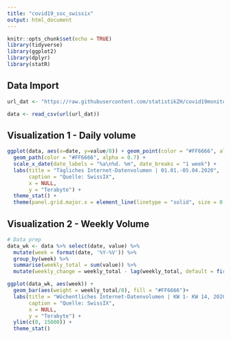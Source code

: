 ```yaml
---
title: "covid19_soc_swissix"
output: html_document
---
```


```r
knitr::opts_chunk$set(echo = TRUE)
library(tidyverse)
library(ggplot2)
library(dplyr)
library(statR)

```

## Data Import

```r

url_dat <- "https://raw.githubusercontent.com/statistikZH/covid19monitoring_social_SWISSIX/master/Social_SWISSIX.csv"

data <- read_csv(url(url_dat))

```

## Visualization 1 - Daily volume

```r

ggplot(data, aes(x=date, y=value/8)) + geom_point(color = "#FF6666", alpha = 0.7) +
  geom_path(color = "#FF6666", alpha = 0.7) +
  scale_x_date(date_labels = "%a\n%d. %m", date_breaks = "1 week") +
  labs(title = "Tägliches Internet-Datenvolumen | 01.01.-05.04.2020",
       caption = "Quelle: SwissIX",
       x = NULL,
       y = "Terabyte") +
  theme_stat() +
  theme(panel.grid.major.x = element_line(linetype = "solid", size = 0.25, color = "grey"))

```

## Visualization 2 - Weekly Volume

```r

# Data prep
data_wk <- data %>% select(date, value) %>%
  mutate(week = format(date, '%Y-%V')) %>%
  group_by(week) %>%
  summarise(weekly_total = sum(value)) %>%
  mutate(weekly_change = weekly_total - lag(weekly_total, default = first(weekly_total)))

ggplot(data_wk, aes(week)) + 
  geom_bar(aes(weight = weekly_total/8), fill = "#FF6666")+
  labs(title = "Wöchentliches Internet-Datenvolumen | KW 1- KW 14, 2020",
       caption = "Quelle: SwissIX",
       x = NULL,
       y = "Terabyte") +
  ylim(c(0, 15000)) +
  theme_stat()

```


